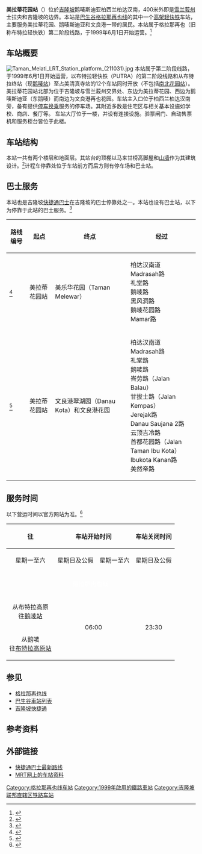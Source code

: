 {{noteTA
|G1=Railway
}}
{{Infobox station
| name          = {{KLRT code|KJ|2}}<br/><big>美拉蒂花园站</big>
|native_name = Taman Melati LRT Station<br />Stesen LRT Taman Melati<br />தமன் மெலடி
| former        = 
| type  = [[轻快铁|轻快铁]]站
| linecolour = #{{rcr|KLRT|5}}
| image         = Taman Melati LRT Station structure (211031).jpg
| image_size    = 250
| image_caption = 美拉蒂花园站外观
| country       = {{MAS}}
| address       = {{KL}}鹅唛斯迪亚柏达汉南道（Persiaran Pertahanan）
| coordinates   = {{Coord|3|13|10|N|101|43|18|E|type:railwaystation_region:MY|display=inline,title}}
| line          = {{rint|my|5}} {{吉隆坡捷运路线标志|5}}（1999－）
| other         = [[巴士|巴士]]、[[计程车|计程车]]
| interchange   = 
| structure     = [[高架车站|高架车站]]
| levels        = 3层
| platform      = 2個[[侧式站台|侧式站台]]
| tracks        = 2個
| exits         = 2个
| parking       = 有
| opened        = {{rint|my|5}}{{Start date and age|1999|6|1|df=y}}
| code          = {{KLRT code|KJ|2}}
| owned         = [[马来西亚国家基建|马来西亚国家基建]]
| operator      = [[快捷通轨道|快捷通轨道]]
| system        = [[巴生谷轻快铁系统|巴生谷轻快铁系统]]
| web           = [http://www.myrapid.com.my/ 快捷通公司官网]
 | adjacent={{Adjacent stations|system=Rapid KL|line=Kelana Jaya|left=鹅唛|right=旺沙玛珠}}
}}

'''美拉蒂花园站'''（{{lang-ms|Stesen LRT Taman Melati}}）位於[[吉隆坡|吉隆坡]]鹅唛斯迪亚柏西兰柏达汉南，400米外即是[[雪兰莪州|雪兰莪州]]士拉央和吉隆坡的边界。本站是[[巴生谷轻快铁系统|巴生谷]][[格拉那再也线|格拉那再也线]]的其中一个[[高架车站|高架]][[轻快铁|轻快铁]]车站，主要服务美拉蒂花园、鹅唛斯迪亚和文良港一带的居民。本站属于格拉那再也（旧称布特拉轻快铁）第二阶段线路，于1999年6月1日开始运营。<ref>{{cite web|url=http://web.mit.edu/mtransgroup/reports/reports%2520pdf%25203-25-04/Schwarcz%2520_2002_%2520Public%2520Transport%2520in%2520KL.pdf|title=Schwarcz _2002_ Public Transport in KL - Massachusetts Institute of Technology|work=[[Massachusetts_Institute_of_Technology|Massachusetts Institute of Technology]]|language=en|page=9|accessdate=28 July 2017|format=PDF|deadurl=yes|archiveurl=https://web.archive.org/web/20150421093445/http://web.mit.edu/mtransgroup/reports/reports%20pdf%203-25-04/Schwarcz%20_2002_%20Public%20Transport%20in%20KL.pdf|archivedate=2015年4月21日}}</ref>

== 车站概要 ==
[[File:Taman_Melati_LRT_Station_platform_(211031).jpg|left]]
本站属于{{吉隆坡捷运路线标志|5}}第二阶段线路，于1999年6月1日开始运营，以布特拉轻快铁（PUTRA）的第二阶段线路和从布特拉终站（现[[鹅唛站|鹅唛站]]）至占美清真寺站的12个车站同时开放（不包括[[南北花园站|南北花园站]]）。美拉蒂花园站北部为位于吉隆坡与雪兰莪州交界处、东边为美拉蒂花园、西边为鹅唛斯迪亚（东鹅唛）而南边为文良港再也花园。车站主入口位于柏西兰柏达汉南旁，备有提供[[停车换乘|停车换乘]]服务的停车场。其附近多数是住宅区与相关基本设施如学校、商店、餐厅等。
车站大厅位于一楼，并设有连接设施。验票闸门、自动售票机和服务柜台皆位于此楼。

== 车站结构 ==
本站一共有两个楼层和地面层。其站台的顶棚以马来甘榜高脚屋和[[山墙|山墙]]作为其建筑设计。<ref>{{cite web|url=http://www.orientaldaily.com.my/s/156188|title=面積外觀易辨識　「三鐵」車站各具特色|work=東方網 - 馬來西亞東方日報}}</ref>计程车停靠处位于车站前方而后方则有停车场和巴士站。

==巴士服务==
本站也是吉隆坡[[快捷通巴士|快捷通巴士]]在吉隆坡的巴士停靠处之一。本站也设有巴士站，以下为停靠于此站的巴士服务。<ref>{{cite web|url=https://www.myrapid.com.my/traveling-with-us/how-to-travel-with-us/rapid-kl/bus|title=MyRapid|work=www.myrapid.com.my}}</ref>
{| class="wikitable"
!路线编号
!起点
!终点
!经过
|-
|{{KL bus code|T202|bgcolor=#{{klbcr|200}}}}<ref>{{cite web|url=https://www.myrapid.com.my/traveling-with-us/how-to-travel-with-us/rapid-kl/bus/number?routeid=T2020|title=MyRapid|work=www.myrapid.com.my}}</ref>
|{{KLRT code|KJ|2}} 美拉蒂花园站
|美乐华花园（Taman Melewar）
|柏达汉南道 <br /> Madrasah路 <br /> 礼堂路 <br /> 鹅唛路 <br /> 黑风洞路 <br /> 鹅唛花园路 <br /> Mamar路
|-
|{{KL bus code|T203|bgcolor=#{{klbcr|200}}}}<ref>{{cite web|url=https://www.myrapid.com.my/traveling-with-us/how-to-travel-with-us/rapid-kl/bus/number?routeid=T2030|title=MyRapid|work=www.myrapid.com.my}}</ref>
|{{KLRT code|KJ|2}} 美拉蒂花园站
|文良港翠湖园（Danau Kota）和文良港花园
|柏达汉南道 <br /> Madrasah路 <br /> 礼堂路 <br /> 鹅唛路 <br /> 峇劳路（Jalan Balau） <br /> 甘拔士路（Jalan Kempas） <br />  Jerejak路 <br /> Danau Saujana 2路 <br /> 云顶吉冷路 <br /> 首都花园路（Jalan Taman Ibu Kota） <br /> Ibukota Kanan路 <br /> 美然帝路
|}

==服务时间==
以下营运时间以官方网站为准。<ref>{{cite web|url=https://www.myrapid.com.my/traveling-with-us/how-to-travel-with-us/rapid-kl/monorail-and-lrts/operating-hours|title=营运时间|work=www.myrapid.com.my}}</ref>
{| class="wikitable" align=center border=1
! align=center rowspan=2|往
! align=center colspan=2|车站开始时间
! align=center colspan=2|车站关闭时间
! align=center colspan=2|末班车
|-
| align=center |星期一至六
| align=center |星期日及公假
| align=center |星期一至六
| align=center |星期日及公假
| align=center |星期一至六
| align=center |星期日及公假
|-
! align=center colspan=70 style="background-color:#{{rcr|KLRT|5}};color:white; height:25px" |格拉那再也线
|-
| align=center |从布特拉高原<br />往[[鹅唛站|鹅唛站]]
| align=center colspan=2 rowspan=2 |06:00
| align=center rowspan=2|23:30
| align=center rowspan=2|23:15
| align=center |00:41
| align=center |00:11
|-
| align=center |从鹅唛<br />往[[布特拉高原站|布特拉高原站]]
| align=center |23:38
| align=center |23:20
|}

== 参见 ==
{{Portal box|马来西亚|铁路|城市轨道交通}}
*[[格拉那再也线|格拉那再也线]]
*[[巴生谷車站列表|巴生谷車站列表]]
*[[吉隆坡快捷通|吉隆坡快捷通]]

== 参考资料 ==
{{reflist}}

== 外部链接 ==
* [https://myrapid.com.my/bus-train/rapid-kl/bus/ 快捷通巴士最新路线]
* [http://mrt.com.my/lrt_kelana/Taman_Melati.htm MRT网上的车站资料]
{{commons category|Taman Melati LRT Station}}

{{格拉那再也线}}
{{巴生谷车站}}
[[Category:格拉那再也线车站|Category:格拉那再也线车站]]
[[Category:1999年啟用的鐵路車站|Category:1999年啟用的鐵路車站]]
[[Category:吉隆坡联邦直辖区铁路车站|Category:吉隆坡联邦直辖区铁路车站]]
